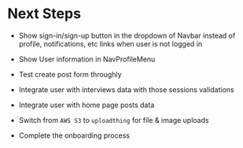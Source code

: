 # Next Steps

- Show sign-in/sign-up button in the dropdown of Navbar instead of profile, notifications, etc links when user is not logged in
- Show User information in NavProfileMenu
- Test create post form throughly
- Integrate user with interviews data with those sessions validations
- Integrate user with home page posts data
- Switch from `AWS S3` to `uploadthing` for file & image uploads

- Complete the onboarding process
